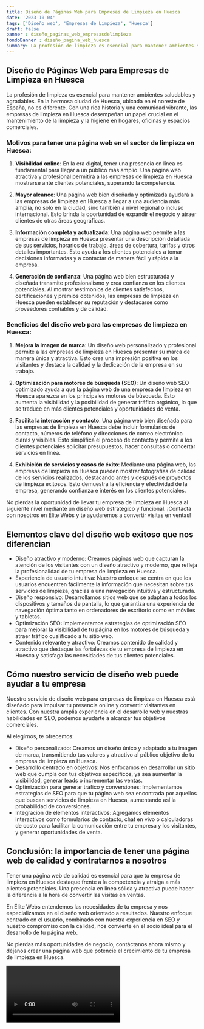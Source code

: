 ```yaml
---
title: Diseño de Páginas Web para Empresas de Limpieza en Huesca
date: '2023-10-04'
tags: ['Diseño web', 'Empresas de Limpieza', 'Huesca']
draft: false
banner : diseño_paginas_web_empresasdelimpieza
fondoBanner : diseño_pagina_web_huesca
summary: La profesión de limpieza es esencial para mantener ambientes saludables y agradables. En la hermosa ciudad de Huesca, ubicada en el noreste de España, no es diferente. Con una rica historia y una comunidad vibrante, las empresas de limpieza en Huesca desempeñan un papel crucial en el mantenimiento de la limpieza y la higiene en hogares, oficinas y espacios comerciales.
---
```


## **Diseño de Páginas Web para Empresas de Limpieza en Huesca**

La profesión de limpieza es esencial para mantener ambientes saludables y agradables. En la hermosa ciudad de Huesca, ubicada en el noreste de España, no es diferente. Con una rica historia y una comunidad vibrante, las empresas de limpieza en Huesca desempeñan un papel crucial en el mantenimiento de la limpieza y la higiene en hogares, oficinas y espacios comerciales.

### **Motivos para tener una página web en el sector de limpieza en Huesca:**

1. **Visibilidad online**: En la era digital, tener una presencia en línea es fundamental para llegar a un público más amplio. Una página web atractiva y profesional permitirá a las empresas de limpieza en Huesca mostrarse ante clientes potenciales, superando la competencia.

2. **Mayor alcance**: Una página web bien diseñada y optimizada ayudará a las empresas de limpieza en Huesca a llegar a una audiencia más amplia, no solo en la ciudad, sino también a nivel regional o incluso internacional. Esto brinda la oportunidad de expandir el negocio y atraer clientes de otras áreas geográficas.

3. **Información completa y actualizada**: Una página web permite a las empresas de limpieza en Huesca presentar una descripción detallada de sus servicios, horarios de trabajo, áreas de cobertura, tarifas y otros detalles importantes. Esto ayuda a los clientes potenciales a tomar decisiones informadas y a contactar de manera fácil y rápida a la empresa.

4. **Generación de confianza**: Una página web bien estructurada y diseñada transmite profesionalismo y crea confianza en los clientes potenciales. Al mostrar testimonios de clientes satisfechos, certificaciones y premios obtenidos, las empresas de limpieza en Huesca pueden establecer su reputación y destacarse como proveedores confiables y de calidad.

### **Beneficios del diseño web para las empresas de limpieza en Huesca:**

1. **Mejora la imagen de marca**: Un diseño web personalizado y profesional permite a las empresas de limpieza en Huesca presentar su marca de manera única y atractiva. Esto crea una impresión positiva en los visitantes y destaca la calidad y la dedicación de la empresa en su trabajo.

2. **Optimización para motores de búsqueda (SEO)**: Un diseño web SEO optimizado ayuda a que la página web de una empresa de limpieza en Huesca aparezca en los principales motores de búsqueda. Esto aumenta la visibilidad y la posibilidad de generar tráfico orgánico, lo que se traduce en más clientes potenciales y oportunidades de venta.

3. **Facilita la interacción y contacto**: Una página web bien diseñada para las empresas de limpieza en Huesca debe incluir formularios de contacto, números de teléfono y direcciones de correo electrónico claras y visibles. Esto simplifica el proceso de contacto y permite a los clientes potenciales solicitar presupuestos, hacer consultas o concertar servicios en línea.

4. **Exhibición de servicios y casos de éxito**: Mediante una página web, las empresas de limpieza en Huesca pueden mostrar fotografías de calidad de los servicios realizados, destacando antes y después de proyectos de limpieza exitosos. Esto demuestra la eficiencia y efectividad de la empresa, generando confianza e interés en los clientes potenciales.

No pierdas la oportunidad de llevar tu empresa de limpieza en Huesca al siguiente nivel mediante un diseño web estratégico y funcional. ¡Contacta con nosotros en Élite Webs y te ayudaremos a convertir visitas en ventas!

<GifSeo />

<Cta />

## Elementos clave del diseño web exitoso que nos diferencian

- Diseño atractivo y moderno: Creamos páginas web que capturan la atención de los visitantes con un diseño atractivo y moderno, que refleja la profesionalidad de tu empresa de limpieza en Huesca.
- Experiencia de usuario intuitiva: Nuestro enfoque se centra en que los usuarios encuentren fácilmente la información que necesitan sobre tus servicios de limpieza, gracias a una navegación intuitiva y estructurada.
- Diseño responsivo: Desarrollamos sitios web que se adaptan a todos los dispositivos y tamaños de pantalla, lo que garantiza una experiencia de navegación óptima tanto en ordenadores de escritorio como en móviles y tabletas.
- Optimización SEO: Implementamos estrategias de optimización SEO para mejorar la visibilidad de tu página en los motores de búsqueda y atraer tráfico cualificado a tu sitio web.
- Contenido relevante y atractivo: Creamos contenido de calidad y atractivo que destaque las fortalezas de tu empresa de limpieza en Huesca y satisfaga las necesidades de tus clientes potenciales.

## Cómo nuestro servicio de diseño web puede ayudar a tu empresa

Nuestro servicio de diseño web para empresas de limpieza en Huesca está diseñado para impulsar tu presencia online y convertir visitantes en clientes. Con nuestra amplia experiencia en el desarrollo web y nuestras habilidades en SEO, podemos ayudarte a alcanzar tus objetivos comerciales.

Al elegirnos, te ofrecemos:

- Diseño personalizado: Creamos un diseño único y adaptado a tu imagen de marca, transmitiendo tus valores y atractivo al público objetivo de tu empresa de limpieza en Huesca.
- Desarrollo centrado en objetivos: Nos enfocamos en desarrollar un sitio web que cumpla con tus objetivos específicos, ya sea aumentar la visibilidad, generar leads o incrementar las ventas.
- Optimización para generar tráfico y conversiones: Implementamos estrategias de SEO para que tu página web sea encontrada por aquellos que buscan servicios de limpieza en Huesca, aumentando así la probabilidad de conversiones.
- Integración de elementos interactivos: Agregamos elementos interactivos como formularios de contacto, chat en vivo o calculadoras de costo para facilitar la comunicación entre tu empresa y los visitantes, y generar oportunidades de venta.

## Conclusión: la importancia de tener una página web de calidad y contratarnos a nosotros

Tener una página web de calidad es esencial para que tu empresa de limpieza en Huesca destaque frente a la competencia y atraiga a más clientes potenciales. Una presencia en línea sólida y atractiva puede hacer la diferencia a la hora de convertir las visitas en ventas.

En Élite Webs entendemos las necesidades de tu empresa y nos especializamos en el diseño web orientado a resultados. Nuestro enfoque centrado en el usuario, combinado con nuestra experiencia en SEO y nuestro compromiso con la calidad, nos convierte en el socio ideal para el desarrollo de tu página web.

No pierdas más oportunidades de negocio, contáctanos ahora mismo y déjanos crear una página web que potencie el crecimiento de tu empresa de limpieza en Huesca.

<Video />

<CtaBot job='Empresas de Limpieza' city='Huesca'/>

<Gmaps query='Huesca+españa+maps' />